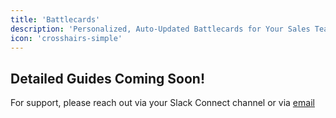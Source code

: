 ```yaml
---
title: 'Battlecards'
description: 'Personalized, Auto-Updated Battlecards for Your Sales Team'
icon: 'crosshairs-simple'
---
```


## Detailed Guides Coming Soon!
For support, please reach out via your Slack Connect channel or via [email](mailto:support@usehindsight.com)